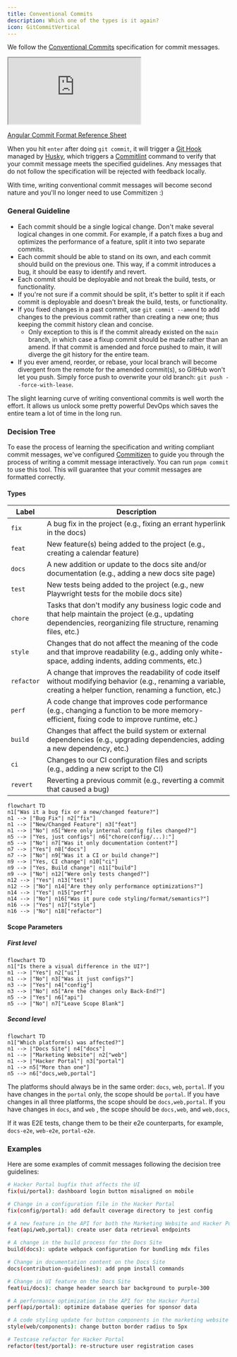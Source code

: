 ```yaml
---
title: Conventional Commits
description: Which one of the types is it again?
icon: GitCommitVertical
---
```



We follow the [Conventional
Commits](https://www.conventionalcommits.org/en/v1.0.0/) specification for
commit messages.

<iframe
title="Conventional Commits Website"
className="mt-4 w-full h-[400px] rounded-lg"
src="https://www.conventionalcommits.org/en/v1.0.0/"
allowFullScreen>
</iframe>

[Angular Commit Format Reference Sheet](https://gist.github.com/brianclements/841ea7bffdb01346392c)

When you hit `enter` after doing `git commit`, it will trigger a [Git Hook](https://git-scm.com/book/en/v2/Customizing-Git-Git-Hooks) managed by [Husky](https://typicode.github.io/husky/), which triggers a [Commitlint](https://commitlint.js.org/) command to verify that your commit message meets the specified guidelines. Any messages that do not follow the specification will be rejected with feedback locally.

With time, writing conventional commit messages will become second nature and you'll no longer need to use Commitizen :)

### General Guideline

- Each commit should be a single logical change. Don't make several logical changes in one commit. For example, if a patch fixes a bug and optimizes the performance of a feature, split it into two separate commits.
- Each commit should be able to stand on its own, and each commit should build on the previous one. This way, if a commit introduces a bug, it should be easy to identify and revert.
- Each commit should be deployable and not break the build, tests, or functionality.
- If you're not sure if a commit should be split, it's better to split it if each commit is deployable and doesn't break the build, tests, or functionality.
- If you fixed changes in a past commit, use `git commit --amend` to add changes to the previous commit rather than creating a new one; thus keeping the commit history clean and concise.
  - Only exception to this is if the commit already existed on the `main` branch, in which case a fixup commit should be made rather than an amend. If that commit is amended and force pushed to main, it will diverge the git history for the entire team.
- If you ever amend, reorder, or rebase, your local branch will become divergent from the remote for the amended commit(s), so GitHub won't let you push. Simply force push to overwrite your old branch: `git push --force-with-lease`.

The slight learning curve of writing conventional commits is well worth the effort. It allows us unlock some pretty powerful DevOps which saves the entire team a lot of time in the long run.

### Decision Tree

To ease the process of learning the specification and writing compliant commit messages, we've configured [Commitizen](https://commitizen-tools.github.io/commitizen/) to guide you through the process of writing a commit message interactively.
You can run `pnpm commit` to use this tool. This will guarantee that your commit messages are formatted correctly.

#### Types

| Label   | Description |
|---------|-------------|
| `fix`   | A bug fix in the project (e.g., fixing an errant hyperlink in the docs) |
| `feat`  | New feature(s) being added to the project (e.g., creating a calendar feature) |
| `docs`  | A new addition or update to the docs site and/or documentation (e.g., adding a new docs site page) |
| `test`  | New tests being added to the project (e.g., new Playwright tests for the mobile docs site) |
| `chore` | Tasks that don't modify any business logic code and that help maintain the project (e.g., updating dependencies, reorganizing file structure, renaming files, etc.) |
| `style` | Changes that do not affect the meaning of the code and that improve readability (e.g., adding only white-space, adding indents, adding comments, etc.) |
| `refactor` | A change that improves the readability of code itself without modifying behavior (e.g., renaming a variable, creating a helper function, renaming a function, etc.) |
| `perf`   | A code change that improves code performance (e.g., changing a function to be more memory-efficient, fixing code to improve runtime, etc.) |
| `build`  | Changes that affect the build system or external dependencies (e.g., upgrading dependencies, adding a new dependency, etc.) |
| `ci`     | Changes to our CI configuration files and scripts (e.g., adding a new script to the CI) |
| `revert` | Reverting a previous commit (e.g., reverting a commit that caused a bug) |

```mermaid
flowchart TD
n1["Was it a bug fix or a new/changed feature?"]
n1 --> |"Bug Fix"| n2["fix"]
n1 --> |"New/Changed Feature"| n3["feat"]
n1 --> |"No"| n5["Were only internal config files changed?"]
n5 --> |"Yes, just configs"| n6["chore(config/...):"]
n5 --> |"No"| n7["Was it only documentation content?"]
n7 --> |"Yes"| n8["docs"]
n7 --> |"No"| n9["Was it a CI or build change?"]
n9 --> |"Yes, CI change"| n10["ci"]
n9 --> |"Yes, Build change"| n11["build"]
n9 --> |"No"| n12["Were only tests changed?"]
n12 --> |"Yes"| n13["test"]
n12 --> |"No"| n14["Are they only performance optimizations?"]
n14 --> |"Yes"| n15["perf"]
n14 --> |"No"| n16["Was it pure code styling/format/semantics?"]
n16 --> |"Yes"| n17["style"]
n16 --> |"No"| n18["refactor"]
```

#### Scope Parameters

##### First level

```mermaid
flowchart TD
n1["Is there a visual difference in the UI?"]
n1 --> |"Yes"| n2["ui"]
n1 --> |"No"| n3["Was it just configs?"]
n3 --> |"Yes"| n4["config"]
n3 --> |"No"| n5["Are the changes only Back-End?"]
n5 --> |"Yes"| n6["api"]
n5 --> |"No"| n7["Leave Scope Blank"]
```

##### Second level

```mermaid
flowchart TD
n1["Which platform(s) was affected?"]
n1 --> |"Docs Site"| n4["docs"]
n1 --> |"Marketing Website"| n2["web"]
n1 --> |"Hacker Portal"| n3["portal"]
n1 --> n5["More than one"]
n5 --> n6["docs,web,portal"]
```

The platforms should always be in the same order: `docs`, `web`, `portal`.
If you have changes in the `portal` only, the scope should be `portal`.
If you have changes in all three platforms, the scope should be `docs,web,portal`.
If you have changes in `docs`, and `web` , the scope should be `docs,web`, and `web,docs`,

If it was E2E tests, change them to be their e2e counterparts, for example, `docs-e2e`, `web-e2e`, `portal-e2e`.

### Examples

Here are some examples of commit messages following the decision tree guidelines:

```bash
# Hacker Portal bugfix that affects the UI
fix(ui/portal): dashboard login button misaligned on mobile

# Change in a configuration file in the Hacker Portal
fix(config/portal): add default coverage directory to jest config

# A new feature in the API for both the Marketing Website and Hacker Portal, no change in the UI
feat(api/web,portal): create user data retrieval endpoints

# A change in the build process for the Docs Site
build(docs): update webpack configuration for bundling mdx files

# Change in documentation content on the Docs Site
docs(contribution-guidelines): add pnpm install commands

# Change in UI feature on the Docs Site
feat(ui/docs): change header search bar background to purple-300

# A performance optimization in the API for the Hacker Portal
perf(api/portal): optimize database queries for sponsor data

# A code styling update for button components in the marketing website
style(web/components): change button border radius to 5px

# Testcase refactor for Hacker Portal
refactor(test/portal): re-structure user registration cases
```
